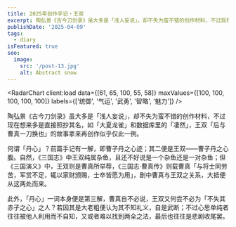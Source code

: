 ```yaml
---
title: 2025年创作手记・王双
excerpt: 陶弘景《古今刀剑录》虽大多是「浅人妄说」，却不失为蛮不错的创作材料，不过现在想来多是直接照抄其名，如「大夏龙雀」和数据库里的「凄然」，王双「后与曹真一刀换也」的故事拿来再创作似乎仅此一例。
publishDate: '2025-04-09'
tags:
  - diary
isFeatured: true
seo:
  image:
    src: '/post-13.jpg'
    alt: Abstract snow
---
```



<RadarChart client:load data={[61, 65, 100, 55, 58]} maxValues={[100, 100, 100, 100, 100]} labels={['统御', '气运', '武勇', '智略', '魅力']} />

陶弘景《古今刀剑录》虽大多是「浅人妄说」，却不失为蛮不错的创作材料，不过现在想来多是直接照抄其名，如「大夏龙雀」和数据库里的「凄然」，王双「后与曹真一刀换也」的故事拿来再创作似乎仅此一例。

何谓「丹心」？前篇手记有一解，即曹子丹之心迹；其二便是王双——曹子丹之心腹。自然，《三国志》中王双纯属杂鱼，且还不好说是一个杂鱼还是一对杂鱼；但《三国演义》中，王双则是曹真所举荐，《三国志·曹真传》则载曹真「与将士同劳苦，军赏不足，辄以家财颁赐，士卒皆愿为用」，剧中曹真与王双之关系，大抵便从这两处而来。

此外，「丹心」一词本身便是第三解，曹真自不必说，王双又何尝不必为「不失其赤子之心」之人？若因其是大老粗便认为其不知礼义，自是武断；不过心思单纯者往往被他人利用而不自知，又或者难以找到两全之法，最后也往往是悲剧收尾罢。
